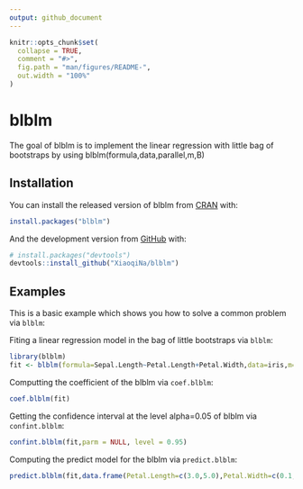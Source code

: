 ```yaml
---
output: github_document
---
```


<!-- README.md is generated from README.Rmd. Please edit that file -->

```r
knitr::opts_chunk$set(
  collapse = TRUE,
  comment = "#>",
  fig.path = "man/figures/README-",
  out.width = "100%"
)
```

# blblm

<!-- badges: start -->
<!-- badges: end -->

The goal of blblm is to implement the linear regression with little bag of bootstraps by using blblm(formula,data,parallel,m,B)

## Installation

You can install the released version of blblm from [CRAN](https://CRAN.R-project.org) with:

``` r
install.packages("blblm")
```

And the development version from [GitHub](https://github.com/) with:

``` r
# install.packages("devtools")
devtools::install_github("XiaoqiNa/blblm")
```

## Examples

This is a basic example which shows you how to solve a common problem via `blblm`:

Fiting a linear regression model in the bag of little bootstraps via `blblm`:

```r
library(blblm)
fit <- blblm(formula=Sepal.Length~Petal.Length+Petal.Width,data=iris,m=10,B=100,parallel=TRUE)
```

Computting the coefficient of the blblm via `coef.blblm`:
```r
coef.blblm(fit)
```

Getting the confidence interval at the level alpha=0.05 of blblm via `confint.blblm`:
```r
confint.blblm(fit,parm = NULL, level = 0.95)
```

Computing the predict model for the blblm via `predict.blblm`:
```r
predict.blblm(fit,data.frame(Petal.Length=c(3.0,5.0),Petal.Width=c(0.1,1.1)),confidence=TRUE,level=0.95)
```
